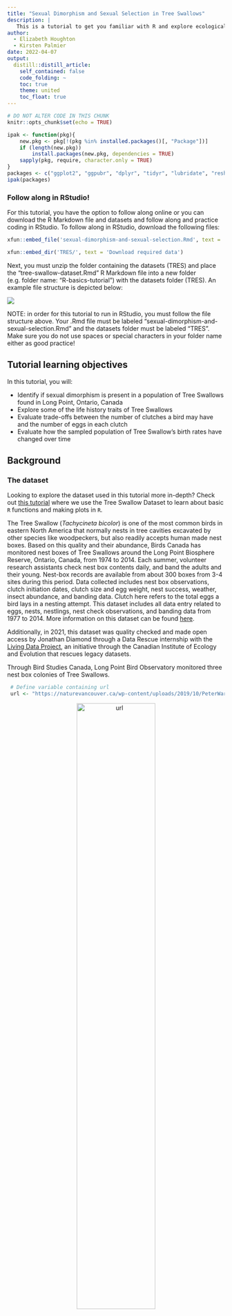 ```yaml
---
title: "Sexual Dimorphism and Sexual Selection in Tree Swallows"
description: |
   This is a tutorial to get you familiar with R and explore ecological concepts through a Tree Swallow nest productivity dataset. Please download the accompanying RMarkdown file and data to follow along with this tutorial in R.
author:
  - Elizabeth Houghton
  - Kirsten Palmier
date: 2022-04-07
output:
  distill::distill_article:
    self_contained: false
    code_folding: ~
    toc: true
    theme: united
    toc_float: true
---
```



```r
# DO NOT ALTER CODE IN THIS CHUNK
knitr::opts_chunk$set(echo = TRUE)

ipak <- function(pkg){
    new.pkg <- pkg[!(pkg %in% installed.packages()[, "Package"])]
    if (length(new.pkg)) 
        install.packages(new.pkg, dependencies = TRUE)
    sapply(pkg, require, character.only = TRUE)
}
packages <- c("ggplot2", "ggpubr", "dplyr", "tidyr", "lubridate", "reshape", "readr", "vembedr", "xfun", "distill")
ipak(packages)
```

### Follow along in RStudio!
 
For this tutorial, you have the option to follow along online or you can download the R Markdown file and datasets and follow along and practice coding in RStudio. To follow along in RStudio, download the following files:

```r
xfun::embed_file('sexual-dimorphism-and-sexual-selection.Rmd', text = 'Download required RMarkdown file')
```

```r
xfun::embed_dir('TRES/', text = 'Download required data')
```

Next, you must unzip the folder containing the datasets (TRES) and place the "tree-swallow-dataset.Rmd" R Markdown file into a new folder (e.g. folder name: "R-basics-tutorial") with the datasets folder (TRES). An example file structure is depicted below:

![](TRES/file-structure.png){.external}

NOTE: in order for this tutorial to run in RStudio, you must follow the file structure above. Your .Rmd file must be labeled "sexual-dimorphism-and-sexual-selection.Rmd" and the datasets folder must be labeled "TRES". Make sure you do not use spaces or special characters in your folder name either as good practice!

## Tutorial learning objectives

In this tutorial, you will:

- Identify if sexual dimorphism is present in a population of Tree Swallows found in Long Point, Ontario, Canada
- Explore some of the life history traits of Tree Swallows
- Evaluate trade-offs between the number of clutches a bird may have and the number of eggs in each clutch
- Evaluate how the sampled population of Tree Swallow’s birth rates have changed over time



## Background

### The dataset

Looking to explore the dataset used in this tutorial more in-depth? Check out [this tutorial](https://living-data-tutorials.github.io/website/lessons/2022-04-07-tree-swallow-dataset/index.html) where we use the Tree Swallow Dataset to learn about basic `R` functions and making plots in `R`.

The Tree Swallow (*Tachycineta bicolor*) is one of the most common birds in eastern North America that normally nests in tree cavities excavated by other species like woodpeckers, but also readily accepts human made nest boxes. Based on this quality and their abundance, Birds Canada has monitored nest boxes of Tree Swallows around the Long Point Biosphere Reserve, Ontario, Canada, from 1974 to 2014. Each summer, volunteer research assistants check nest box contents daily, and band the adults and their young. Nest-box records are available from about 300 boxes from 3-4 sites during this period. Data collected includes nest box observations, clutch initiation dates, clutch size and egg weight, nest success, weather, insect abundance, and banding data. Clutch here refers to the total eggs a bird lays in a nesting attempt. This dataset includes all data entry related to eggs, nests, nestlings, nest check observations, and banding data from 1977 to 2014. More information on this dataset can be found [here]("https://figshare.com/articles/dataset/Tree_Swallow_Nest_Box_Productivity_Dataset_from_Long-Point_Ontario_Canada_1977-2014_/14156801/1?file=26736347"). 


Additionally, in 2021, this dataset was quality checked and made open access by Jonathan Diamond through a Data Rescue internship with the [Living Data Project]("https://www.ciee-icee.ca/data.html"), an initiative through the Canadian Institute of Ecology and Evolution that rescues legacy datasets.  

Through Bird Studies Canada, Long Point Bird Observatory monitored three nest box colonies of Tree Swallows.

```r
 # Define variable containing url
 url <- "https://naturevancouver.ca/wp-content/uploads/2019/10/PeterWard_TreeSwallow.jpg"
 ```
<center><img src="`r url`" alt="url" width="60%"></center>
Tree Swallows utilising a nest box. Photo by Peter Ward. Image from [Nature Vancouver]("https://naturevancouver.ca/tree-swallow-nesting-box-program/").

For this tutorial we will be looking at the banding dataset which adults were trapped sometime between the first young hatch and when they were 12 days old. All adult birds are banded, unless previously banded. Plumage color was recorded, age/sex designations were assigned, and a variety of size measurements were taken. 

*Plumage Colour*

Colour Code | Age                | Description
---         | ----               | -----------
BLU         | Blue               | More than 90% of the upper parts iridescent blue-green
INT         | Intermediate       | More than 50% up to 90% of upper parts iridescent blue-green (remainder dull brown or brown tinged with green)
BRN         | Brown              | Up to 50% of upper parts iridescent blue-green (remainder > 50% dull brown or brown tinged with green)

  
*Age Description*

Age Code    | Age                | Description
---         | ----               | -----------
JUV         | Juvenile           | a recently hatched bird, prior to it's preformative moult
HY          | Hatch Year         | a bird hatched earlier the same year
AHY         | After Hatch Year   | a bird hatched in a previous year
SY          | Second Year        | a bird in its second calendar year
ASY         | After Second Year  | a bird beyond it's second year
TY          | Third Year         | a bird in it's thrid year
ATY         | After Third Year   | a bird beyond it's third year
  

*Sex Categories*
  
Sex Code    | Sex
---         | ----
M           | Male
F           | Female


*Measurements of Size and Weight*
  
Measure        | Explanation
-----              | -------------
wing_chord         | `wing_chord` length measurement in mm
wing_flat          | `wing_flat` measurement in mm
tail               | `tail` length measurement in mm
p_9                | length of the 9th primary, or the outer primary feather, measured in mm

![](TRES/adult_immature_female.png){.external}


Adults are blue-green above with white below with blacking flight feathers (A). First year females may be brownish above with hints of blue-green (B); adult females can be nearly blue-green as males. Photos courtesy of Max Nootbaar from the [Macaulay Library (A)]("https://macaulaylibrary.org/asset/101318791?__hstc=75100365.4b6645b395fc517502f8f060b03fdb13.1649426500778.1649426500778.1649426500778.1&__hssc=75100365.2.1649426500779&__hsfp=1238073771&_gl=1*1fqca32*_ga*NzI0MDM2MjY1LjE2NDk0MjY0OTg.*_ga_QR4NVXZ8BM*MTY0OTQyNjQ5OS4xLjEuMTY0OTQyNjU3Ny41OA..#_ga=2.227763358.2003098112.1649426500-724036265.1649426498"), [Macaulay Library (B)]("https://macaulaylibrary.org/asset/237909411?__hstc=75100365.4b6645b395fc517502f8f060b03fdb13.1649426500778.1649426500778.1649426500778.1&__hssc=75100365.3.1649426500779&__hsfp=1238073771&_gl=1*1n9uq65*_ga*NzI0MDM2MjY1LjE2NDk0MjY0OTg.*_ga_QR4NVXZ8BM*MTY0OTQyNjQ5OS4xLjEuMTY0OTQyNjg0Ni4yNg..#_ga=2.119171210.2003098112.1649426500-724036265.1649426498").


## Importing data and packages
In this tutorial, we will be working with Tree Swallow data collected by Bird Studies Canada, Long Point Bird Observatory as well as a few additional packages. Run the following code to import the required packages and pull in the dataset that we will be working with throughout this tutorial.

```r
# load the following packages
library(dplyr)
library(ggplot2)
library(tidyr)
library(lubridate)
library(reshape)
library(readr)
library(ggpubr)

# Here we are pulling the actual datasets into R
banding <- read.csv("TRES/banding_final.csv")
banding_nest <- read.csv("TRES/banding_nest_final.csv")
nest <- read.csv("TRES/nest_final.csv")
```

Double check that the class of our data are in the correct format.

```r
# Now, we want to make sure the class of our data is correct before we move forward:
str(banding)

# lets go ahead and convert the sex and nest_box column class into factors:
banding$sex <- as.factor(banding$sex)
banding$nest_box <- as.factor(banding$nest_box)
str(banding_nest)
```

Now lets go ahead and fix the class of location, nest_code, and location:

```r
# fix class
banding_nest$location <- as.factor(banding_nest$location)
str(banding_nest)
# fix class
nest$nest_code <- as.factor(nest$nest_code)
nest$location <- as.factor(nest$location)
```

* * *
## Sexual dimorphism in Tree Swallows

**Sexual dimorphism** is defined as the phenotypic variations within different sexes of the same species ( [Andersson and Iwasa 1998]("https://pubmed.ncbi.nlm.nih.gov/21237761/")). Differences can include size, weight, plumage (in birds). These differences are thought to arise through species that are part of a social mating system, in which there may be varying degrees of parental care ( [Darwin 1871]("http://darwin-online.org.uk/converted/pdf/1889_Descent_F969.pdf"); [Wallace 1889]("https://www.cambridge.org/core/books/darwinism/8BFFDD9B0F921EAF820ED6AF062D0CF7"); [Andersson and Iwasa 1998]("https://pubmed.ncbi.nlm.nih.gov/21237761/") ). This phenomenon is often seen in birds, where males are the larger sex and have more ornate plummage than females. 

<img src="TRES/ornate.png" />

Image from [ThoughtCo.]("https://www.thoughtco.com/peacock-facts-4690664")

***

**Questions**

*Why do you think this phenomenon happens?* 

*Why are females generally more drab?* 

*In which instance to you think females would be more ornate than males? Can you think of some examples?* 
  
***

To determine if **sexual dimorphism** exists in this Tree Swallow data we will get you to explore the average size measurements taken for each bird. Since birds were tracked using a band number, and birds may have been captured multiple times throughout their life, we will observe the differences in average size measurement taken for each bird.

```r
# look at the following variable to see how they differ by gender : wing_chord, tail, and weight
# will will take the mean of these measurements by band_number and gender
wing_chord <- aggregate(wing_chord ~ band_number + sex, banding, mean)
# Boxplot of these trends based on sex
ggplot(wing_chord, aes(factor(sex), wing_chord, fill=sex)) + 
  geom_boxplot() +
  scale_fill_manual("", values=c("M"= "lightskyblue", "F"= "plum3")) + 
  xlab('') +
  ylab('Wing Chord Length (mm)') +
  ggtitle("Wing Chord Length vs. Sex") + 
  theme_bw() # this changes the background colour of the plot
```

Nice job! It looks like there is a difference between males and females in terms of wing chord measurements. Before moving forward, try measuring tail length and weight on your own. You'll see we have included what your graphs *should* look like below for both tail and weight means by sex.

**Hint:** Look at the example we just ran using the **aggregate** function first, then plot with **ggplot**.  

```r
# Lets go ahead and try calculating the mean tail length and weight by sex and band number and graph boxplots of these values:
#### these are the answers ###
tail <- aggregate(tail ~ band_number + sex, banding, mean)
weight <- aggregate(weight ~ band_number + sex, banding, mean)
ggplot(tail, aes(factor(sex), tail, fill=sex)) + 
  geom_boxplot() +
  scale_fill_manual("", values=c("M"= "lightskyblue", "F"= "plum3")) + 
  xlab('') +
  ylab('Tail Length (mm)') +
  ggtitle("Tail Length vs. Sex") + 
  theme_bw() # this changes the background colour of the plot

ggplot(weight, aes(factor(sex), weight, fill=sex)) + 
  geom_boxplot() +
  scale_fill_manual("", values=c("M"= "lightskyblue", "F"= "plum3")) + 
  xlab('') +
  ylab('Weight (g)') +
  ggtitle("Bird Weight vs. Sex") + 
  theme_bw() # this changes the background colour of the plot
```


Now, to get a sense of how much the wind chord length, tail length, and weight differs between male (M) and female (F) Tree Swallows lets find the mean value for each.


```r
# can calculate the mean female and male wing flat length like this (using aggregate()) or could subset by sex and then calculate
wing_chord.avg <- aggregate(wing_chord ~ sex, banding, mean)
wing_chord.avg
```

Calculate the tail and weight average on your own. Cross reference your calculations with the ones below. 

```r
tail.avg <- aggregate(tail ~ sex, banding, mean)
weight.avg <- aggregate(weight ~ sex, banding, mean)
tail.avg
weight.avg
```

***


Before we head to our next section, check out this ornate mating dance between males and female birds of paradise. Note the sexual dimorphism between the males and females!

```r
library(vembedr)
embed_url("https://www.youtube.com/watch?v=nPhVOZiPokA")
```

***
**Questions**

*What is the average wing chord length, tail length, and weight of the male Tree Swallows?* 

*What is the average wing chord length, tail length, and weight of the female Tree Swallows?* 

*Do these findings suggest that there is some level of sexual dimorphism in Tree Swallows?*

*What type of pressures could lead to sexual dimorphism in Tree Swallows?* 

```r
# Answers

# Male Tree Swallows:
# average wing chord length = 118.18 mm
# average tail length = 55.70 mm
# average weight = 20.76 g

# Female Tree Swallows:
# average wing chord length = 113.58 mm
# average tail length = 54.34 mm
# average weight = 20.41 g
```

* * *
## Aspects of Tree Swallow Life History

How and why do organisms evolve over time? How does natural selection, and other evolutionary forces, shape organisms over time so that they are more likely to survive and reproduce? These are some pretty big questions that **Life History Theory** tries to answer. Although we won't dive into all aspects of life history with our Tree Swallow datasets, we will explore some possible connections including: trade-offs between clutch size and clutch number, whether or not bigger birds produce larger clutches, and if clutch sizes have changed over time. 


### Trade-offs

Trade-offs exist when "*an increase in one life history trait (improving fitness) is coupled to a decrease in another life history trait (reducing fitness), so that the fitness benefit through increasing trait 1 is balanced against a fitness cost through decreasing trait 2*" ([Fabian and Flatt, 2012]("https://www.nature.com/scitable/knowledge/library/life-history-evolution-68245673/")). Traits can either be described as negative phenotypic, or genetic correlations between fitness components of individuals in a given population. Trade-offs are generally caused by limited resources, and competition for these resources, to one life history trait verses the other within an individual. For example, an organism might have a relatively short lifespan--but produce many offspring, or vice versa (think about mayflies vs. elephants for example). 

### Life history trade-offs

<img src="TRES/trade_offs.png" />

(Image and descriptions adapted from [Fabian and Flatt 2012]("https://www.nature.com/scitable/knowledge/library/life-history-evolution-68245673/"))

(A) A negative genetic (or phenotypic) correlation, i.e. a trade-off, between reproduction (e.g., # of eggs produced) and adult survival, one of the most commonly found negative relationships between life history traits.
  
(B) The so-called Y model of resource allocation trade-offs. In this example, a limited resource (e.g., a nutrient) is acquired and deferentially (competitively) allocated (invested) into physiological processes that affect survival at the expense of investment into reproductive functions (e.g., egg production, fecundity).
  
(C) A useful way of thinking about resource allocation trade-offs is to imagine the life history as being a pie where each pie slice represents how an organism has to allocate its resources amongst different aspects like growth, maintenance, survival, reproduction, and storage. 

To visualize whether there may be a trade off between clutch size and the number of clutches in a nest lets visualize these factors in a box plot. The `nest` dataset contains records of the clutch numbers found in nest boxes across Long Point dating back to 1987! Lets take a quick look at the dataset first to figure out what we need to plot.

```r
head(nest)
```

Next, we want to look at how clutch size (`clutch_size`) may vary between the first and second clutch (`clutch_number`).

```r
ggplot(nest, aes(factor(clutch_number), clutch_size)) + 
  geom_boxplot(outlier.colour="black", outlier.size=0.5, position = position_dodge(preserve = "single")) +
  xlab('Clutch Number') +
  ylab('Clutch Size') +
  ggtitle("Clutch Size vs. Clutch Number") +
  scale_y_continuous(breaks = seq(0, 13, by = 1)) +
  theme(plot.title = element_text(hjust = 0.5)) + 
  theme_bw() # this changes the background colour of the plot
```

Lets look at how we would calculate the average clutch size for clutch number 1 and 2.

```r
aggregate(clutch_size ~ clutch_number, nest, mean)
```

***
**Question**

*What is the average clutch size for the first and second clutches?* 

```r
# Answer
# Average size for the first clutch = 5.61
# Average size for the second clutch = 4.80
```

You may have noticed that the second clutches are slightly smaller than the first clutches! However, in order to confirm that there is a statistically significant difference between the two clutch sizes you would need to complete some sort of statistical analysis (e.g a t-test).

***

### Do larger birds have bigger clutches?

Is the size and weight of the bird at maturity related to the clutch size? Lets look at wing chord length, tail length, and bird weight to investigate this and lets separate our analysis my male and female birds

First, lets find the mean wing chord length when grouped by year, nest_box, sex, clutch_number, clutch_size and band number.

```r
# wing_chord
banding_nest.wing_chord <- aggregate(wing_chord ~ year + sex + nest_box + clutch_number + band_number + clutch_size, banding_nest, mean)
head(banding_nest.wing_chord)

# next, you need to double check your data are still in the right class
str(banding_nest.wing_chord)
banding_nest.wing_chord$sex <- as.factor(banding_nest.wing_chord$sex)
banding_nest.wing_chord$nest_box <- as.factor(banding_nest.wing_chord$nest_box )
```

Lets see if we see any patterns between the number of eggs there are per clutch (clutch_size) and the weight or size of the parent Tree Swallow.

```r
plot(clutch_size ~ wing_chord, banding_nest.wing_chord,
     main="Clutch Size vs Parent Wing Chord Length",
     pch=20,
     col=sex,
     xlab="Wing Chord Length (mm)", 
     ylab="Clutch Size")
legend("topright", legend= levels(banding_nest.wing_chord$sex),
       col= 1:2, pch = 20, cex=0.9)
```

Now, you look at tail and weight variables. Compare your results to the results below. 

**Hint** Use similar code to the code above, but change the variables to reflect what you are intersted in looking at. 

```r
# tail
banding_nest.tail <- aggregate(tail ~ year + sex + nest_box + clutch_number + band_number + clutch_size, banding_nest, mean)
# weight
banding_nest.weight <- aggregate(weight ~ year + sex + nest_box + clutch_number + band_number + clutch_size, banding_nest, mean)

# next, you need to double check your data are still in the right class
str(banding_nest.tail)
banding_nest.tail$sex <- as.factor(banding_nest.tail$sex)
banding_nest.tail$nest_box <- as.factor(banding_nest.tail$nest_box )

str(banding_nest.weight)
banding_nest.weight$sex <- as.factor(banding_nest.weight$sex)
banding_nest.weight$nest_box <- as.factor(banding_nest.weight$nest_box )


plot(clutch_size ~ tail, banding_nest.tail,
     main="Clutch Size vs Parent Tail Length",
     pch=20,
     col=sex,
     xlab="Tail Length (mm)", 
     ylab="Clutch Size")
legend("topright", legend= levels(banding_nest.tail$sex),
       col= 1:2, pch = 20, cex=0.9)
plot(clutch_size ~ weight,banding_nest.weight,
     main="Clutch size vs Parent Bird Weight",
     pch=20,
     col=sex,
     xlab="Weight (g)", 
     ylab="Clutch Size")
legend("topright", legend= levels(banding_nest.weight$sex),
       col= 1:2, pch = 20, cex=0.9)
```

## Changes through time

Could bird communities be changing over time as a result of climate change or other environmental shifts? Lets observe if the average clutch size over time is changing. First we want to take the average clutch size that was sampled from all of the nest boxes each year.

```r
nest.average <- aggregate(clutch_size ~ year, nest, mean)
#Then, we'll run a linear regression to test the relationship between clutch size and year. 
lm_clutch_size <- summary(lm(clutch_size ~ year, data= nest.average))
r2_0 <- lm_clutch_size$r.squared # for R-squared labels
rlabel_0 <- bquote(italic(R)^2 == .(format(r2_0, digits = 3)))
plot(clutch_size ~ year, data=nest.average,
     main="Yearly Average Clutch Size over Time",
     pch=16,
     xlab="Year", 
     ylab="Yearly Average Clutch Size",
     cex.main=1.25, 
     cex.lab=1)
abline(lm(clutch_size ~ year, data=nest.average))
text(2010, 6.2, rlabel_0)
```

It may appear that the average clutch size is declining overtime however when looking at the $R^2$ value of this linear regression we can see that this relationship is not a strong one. $R^2$ is known as the coefficient of determination and it is a goodness of fit measure for linear regression models. Typically, we can conclude that an $R^2$ value above 0.7 indicates a strong effect size.

## Take-homes

After going through these data you have now had the opportunity to learn a bit about Tree Swallows, and more specifically look at a community of Tree Swallows found in Long Point, Ontario. This population appeared to show signs of sexual dimorphism, where the male swallows had longer wing chords and tails and were heavier. As well, we noticed that there appeared t be a trade off between clutch size and the number of clutched in a nest. An important thing to not is that these relationships were speculative and statistical analyses will be required to support these findings in this population.

Lastly, these data did not show trends of larger birds having more eggs and we observed no conclusive temporal trends of changes in birth rates over time. It is not uncommon that data is collected with certain hypotheses in mind and trend or relationships are ultimately not found to support these hypotheses!